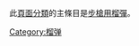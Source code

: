{{commonscat|Rifle grenades|步槍用榴彈}}
此[[頁面分類|頁面分類]]的主條目是[[步槍用榴彈|步槍用榴彈]]。

[[Category:榴弹|Category:榴弹]]